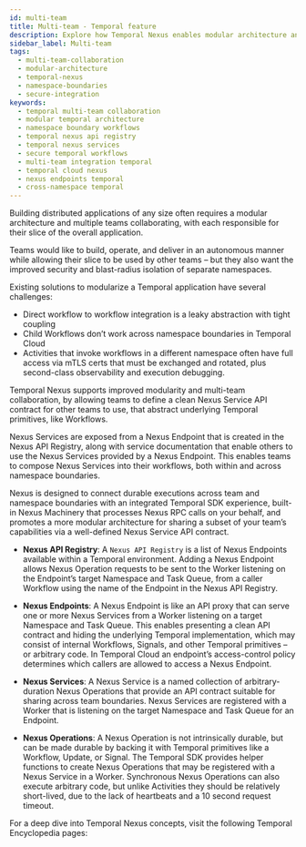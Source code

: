 ```yaml
---
id: multi-team
title: Multi-team - Temporal feature
description: Explore how Temporal Nexus enables modular architecture and secure multi-team collaboration by abstracting Temporal primitives into clean Nexus Service APIs across namespace boundaries.
sidebar_label: Multi-team
tags:
  - multi-team-collaboration
  - modular-architecture
  - temporal-nexus
  - namespace-boundaries
  - secure-integration
keywords:
  - temporal multi-team collaboration
  - modular temporal architecture
  - namespace boundary workflows
  - temporal nexus api registry
  - temporal nexus services
  - secure temporal workflows
  - multi-team integration temporal
  - temporal cloud nexus
  - nexus endpoints temporal
  - cross-namespace temporal
---
```



Building distributed applications of any size often requires a modular architecture and multiple teams collaborating, with each responsible for their slice of the overall application.

Teams would like to build, operate, and deliver in an autonomous manner while allowing their slice to be used by other teams – but they also want the improved security and blast-radius isolation of separate namespaces.

Existing solutions to modularize a Temporal application have several challenges:
- Direct workflow to workflow integration is a leaky abstraction with tight coupling
- Child Workflows don’t work across namespace boundaries in Temporal Cloud
- Activities that invoke workflows in a different namespace often have full access via mTLS certs that must be exchanged and rotated, plus second-class observability and execution debugging.

Temporal Nexus supports improved modularity and multi-team collaboration, by allowing teams to define a clean Nexus Service API contract for other teams to use, that abstract underlying Temporal primitives, like Workflows.

Nexus Services are exposed from a Nexus Endpoint that is created in the Nexus API Registry, along with service documentation that enable others to use the Nexus Services provided by a Nexus Endpoint. 
This enables teams to compose Nexus Services into their workflows, both within and across namespace boundaries.

Nexus is designed to connect durable executions across team and namespace boundaries with an integrated Temporal SDK experience, built-in Nexus Machinery that processes Nexus RPC calls on your behalf, and promotes a more modular architecture for sharing a subset of your team’s capabilities via a well-defined Nexus Service API contract.

- **Nexus API Registry**: A `Nexus API Registry` is a list of Nexus Endpoints available within a Temporal environment. Adding a Nexus Endpoint allows Nexus Operation requests to be sent to the Worker listening on the Endpoint’s target Namespace and Task Queue, from a caller Workflow using the name of the Endpoint in the Nexus API Registry.

- **Nexus Endpoints**: A Nexus Endpoint is like an API proxy that can serve one or more Nexus Services from a Worker listening on a target Namespace and Task Queue. 
This enables presenting a clean API contract and hiding the underlying Temporal implementation, which may consist of internal Workflows, Signals, and other Temporal primitives – or arbitrary code. 
In Temporal Cloud an endpoint’s access-control policy determines which callers are allowed to access a Nexus Endpoint.

- **Nexus Services**: A Nexus Service is a named collection of arbitrary-duration Nexus Operations that provide an API contract suitable for sharing across team boundaries. Nexus Services are registered with a Worker that is listening on the target Namespace and Task Queue for an Endpoint.
  
- **Nexus Operations**: A Nexus Operation is not intrinsically durable, but can be made durable by backing it with Temporal primitives like a Workflow, Update, or Signal. 
The Temporal SDK provides helper functions to create Nexus Operations that may be registered with a Nexus Service in a Worker. Synchronous Nexus Operations can also execute arbitrary code, but unlike Activities they should be relatively short-lived, due to the lack of heartbeats and a 10 second request timeout.

For a deep dive into Temporal Nexus concepts, visit the following Temporal Encyclopedia pages:

<RelatedReadContainer>
    <RelatedReadItem path="/develop/go/cancellation" text="Handling Cancellation and Termination using the Go SDK" archetype="feature-guide" />
    <RelatedReadItem path="/develop/php/cancellation" text="Handling Cancellation and Termination using the PHP SDK" archetype="feature-guide" />
    <RelatedReadItem path="/develop/python/cancellation" text="Handling Cancellation and Termination using the Python SDK" archetype="feature-guide" />
    <RelatedReadItem path="/develop/typescript/cancellation" text="Handling Cancellation and Termination using the TypeScript SDK" archetype="feature-guide" />
    <RelatedReadItem path="/develop/dotnet/cancellation" text="Handling Cancellation and Termination using the .NET SDK" archetype="feature-guide" />
</RelatedReadContainer>
